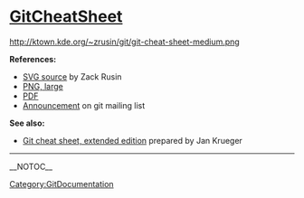 = [[GitCheatSheet]] =

http://ktown.kde.org/~zrusin/git/git-cheat-sheet-medium.png

<b>References:</b>
* [http://ktown.kde.org/~zrusin/git/git-cheat-sheet.svg SVG source] by Zack Rusin
* [http://ktown.kde.org/~zrusin/git/git-cheat-sheet-large.png PNG, large]
* [http://swxruby.org/git-cheat-sheet.pdf PDF]
* [http://permalink.gmane.org/gmane.comp.version-control.git/56904 Announcement] on git mailing list

<b>See also:</b>
* [http://jan-krueger.net/development/git-cheat-sheet-extended-edition Git cheat sheet, extended edition] prepared by Jan Krueger

----
[[Category:GitDocumentation]]

__NOTOC__